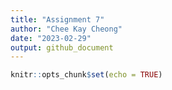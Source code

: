 ```yaml
---
title: "Assignment 7"
author: "Chee Kay Cheong"
date: "2023-02-29"
output: github_document
---
```


```r
knitr::opts_chunk$set(echo = TRUE)
```


